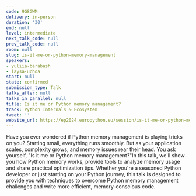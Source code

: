 ```yaml
---
code: 9G8GWM
delivery: in-person
duration: '30'
end: null
level: intermediate
next_talk_code: null
prev_talk_code: null
room: null
slug: is-it-me-or-python-memory-management
speakers:
- yuliia-barabash
- laysa-uchoa
start: null
state: confirmed
submission_type: Talk
talks_after: null
talks_in_parallel: null
title: Is it me or Python memory management?
track: Python Internals & Ecosystem
tweet: ''
website_url: https://ep2024.europython.eu/session/is-it-me-or-python-memory-management
---
```


Have you ever wondered if Python memory management is playing tricks on you? Starting small, everything runs smoothly. But as your application scales, complexity grows, and memory issues rear their head. You ask yourself, "Is it me or Python memory management?"In this talk, we'll show you how Python memory works, provide tools to analyze memory usage and share practical optimization tips. Whether you're a seasoned Python developer or just starting on your Python journey, this talk is designed to provide you with techniques to overcome Python memory management challenges and write more efficient, memory-conscious code.
